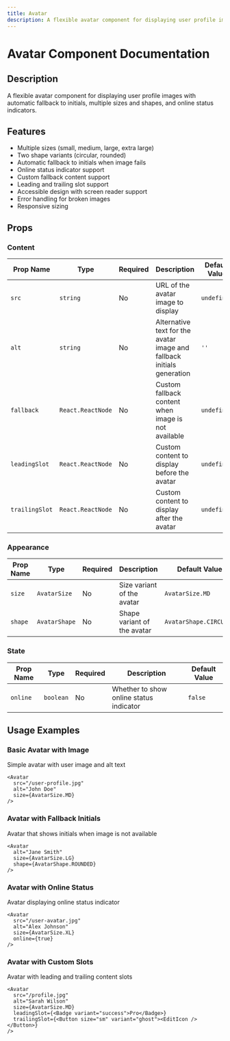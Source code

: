 ```yaml
---
title: Avatar
description: A flexible avatar component for displaying user profile images with automatic fallback to initials, multiple sizes and shapes, and online status indicators.
---
```



# Avatar Component Documentation

## Description
A flexible avatar component for displaying user profile images with automatic fallback to initials, multiple sizes and shapes, and online status indicators.

## Features
- Multiple sizes (small, medium, large, extra large)
- Two shape variants (circular, rounded)
- Automatic fallback to initials when image fails
- Online status indicator support
- Custom fallback content support
- Leading and trailing slot support
- Accessible design with screen reader support
- Error handling for broken images
- Responsive sizing

## Props

### Content

| Prop Name | Type | Required | Description | Default Value |
|-----------|------|----------|-------------|---------------|
| `src` | `string` | No | URL of the avatar image to display | `undefined` |
| `alt` | `string` | No | Alternative text for the avatar image and fallback initials generation | `''` |
| `fallback` | `React.ReactNode` | No | Custom fallback content when image is not available | `undefined` |
| `leadingSlot` | `React.ReactNode` | No | Custom content to display before the avatar | `undefined` |
| `trailingSlot` | `React.ReactNode` | No | Custom content to display after the avatar | `undefined` |

### Appearance

| Prop Name | Type | Required | Description | Default Value |
|-----------|------|----------|-------------|---------------|
| `size` | `AvatarSize` | No | Size variant of the avatar | `AvatarSize.MD` |
| `shape` | `AvatarShape` | No | Shape variant of the avatar | `AvatarShape.CIRCULAR` |

### State

| Prop Name | Type | Required | Description | Default Value |
|-----------|------|----------|-------------|---------------|
| `online` | `boolean` | No | Whether to show online status indicator | `false` |

## Usage Examples

### Basic Avatar with Image
Simple avatar with user image and alt text

```tsx
<Avatar 
  src="/user-profile.jpg" 
  alt="John Doe" 
  size={AvatarSize.MD} 
/>
```

### Avatar with Fallback Initials
Avatar that shows initials when image is not available

```tsx
<Avatar 
  alt="Jane Smith" 
  size={AvatarSize.LG}
  shape={AvatarShape.ROUNDED}
/>
```

### Avatar with Online Status
Avatar displaying online status indicator

```tsx
<Avatar 
  src="/user-avatar.jpg"
  alt="Alex Johnson"
  size={AvatarSize.XL}
  online={true}
/>
```

### Avatar with Custom Slots
Avatar with leading and trailing content slots

```tsx
<Avatar 
  src="/profile.jpg"
  alt="Sarah Wilson"
  size={AvatarSize.MD}
  leadingSlot={<Badge variant="success">Pro</Badge>}
  trailingSlot={<Button size="sm" variant="ghost"><EditIcon /></Button>}
/>
```

